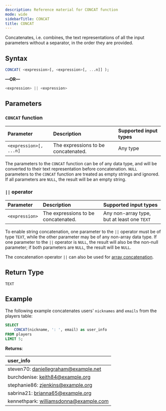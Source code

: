 ```yaml
---
description: Reference material for CONCAT function
mode: wide
sidebarTitle: CONCAT
title: CONCAT
---
```



Concatenates, i.e. combines, the text representations of all the input parameters without a separator, in the order they are provided.

## Syntax


```sql
CONCAT( <expression>[, <expression>[, ...n]] );
```

**&mdash;OR&mdash;**

```sql
<expression> || <expression>
```

## Parameters 


### `CONCAT` function

| Parameter | Description                         |Supported input types |
| :--------- | :----------------------------------- | :---------------------|
| `<expression>[, ...n]` | The expressions to be concatenated. | Any type |

The parameters to the `CONCAT` function can be of any data type, and will be converted to their text representation before concatenation. `NULL` parameters to the `CONCAT` function are treated as empty strings and ignored. If all parameters are `NULL`, the result will be an empty string.

### `||` operator

| Parameter | Description                         |Supported input types |
| :--------- | :----------------------------------- | :---------------------|
| `<expression>` | The expressions to be concatenated. | Any non-array type, but at least one `TEXT` |

To enable string concatenation, one parameter to the `||` operator must be of type `TEXT`, while the other parameter may be of any non-array data type. If one parameter to the `||` operator is `NULL`, the result will also be the non-null parameter; if both parameters are `NULL`, the result will be `NULL`.

The concatenation operator `||` can also be used for [array concatenation](/functions-reference/array/array-concat).



## Return Type
`TEXT`

## Example


The following example concatenates users' `nicknames` and `emails` from the players table: 

```sql
SELECT
	CONCAT(nickname, ': ', email) as user_info
FROM players
LIMIT 5;
```

**Returns**:

| user_info                              |
| :--------------------------------------|
| steven70: daniellegraham@example.net   | 
| burchdenise: keith84@example.org       | 
| stephanie86: zjenkins@example.org      |
| sabrina21: brianna65@example.org       |
| kennethpark: williamsdonna@example.com |

